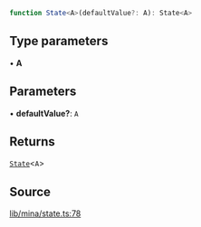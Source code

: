 ```ts
function State<A>(defaultValue?: A): State<A>
```

## Type parameters

• **A**

## Parameters

• **defaultValue?**: `A`

## Returns

[`State`](../type-aliases/State.mdx)\<`A`\>

## Source

[lib/mina/state.ts:78](https://github.com/o1-labs/o1js/blob/081e48fe103a96db7083cdaea72a409cca3182c3/src/lib/mina/state.ts#L78)
